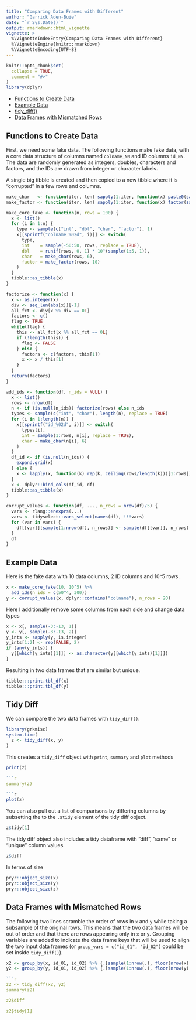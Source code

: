 ```yaml
---
title: "Comparing Data Frames with Different"
author: "Garrick Aden-Buie"
date: "`r Sys.Date()`"
output: rmarkdown::html_vignette
vignette: >
  %\VignetteIndexEntry{Comparing Data Frames with Different}
  %\VignetteEngine{knitr::rmarkdown}
  %\VignetteEncoding{UTF-8}
---
```


```r
knitr::opts_chunk$set(
  collapse = TRUE,
  comment = "#>"
)
library(dplyr)
```

- [Functions to Create Data](#functions-to-create-fake-data)
- [Example Data](#example-data)
- [tidy_diff()](#tidy-diff)
- [Data Frames with Mismatched Rows](#data-frames-with-mismatched-rows)

## Functions to Create Data
First, we need some fake data. The following functions make fake data, with
a core data structure of columns named `colname_NN` and ID columns `id_NN`.
The data are randomly generated as integers, doubles, characters and factors,
and the IDs are drawn from integer or character labels.

A single big tibble is created and then copied to a new tibble where it is
"corrupted" in a few rows and columns.

```r
make_char   <- function(iter, len) sapply(1:iter, function(x) paste0(sample(letters, len, replace = TRUE), collapse = ""))
make_factor <- function(iter, len) sapply(1:iter, function(x) factor(sample(letters[1:len], 1), levels = letters[1:len]))

make_core_fake <- function(n, rows = 100) {
  x <- list()
  for (i in 1:n) {
    type <- sample(c("int", "dbl", "char", "factor"), 1)
    x[[sprintf("colname_%02d", i)]] <- switch(
      type,
      int    = sample(-50:50, rows, replace = TRUE),
      dbl    = runif(rows, 0, 1) * 10^(sample(1:5, 1)),
      char   = make_char(rows, 6),
      factor = make_factor(rows, 10)
    )
  }
  tibble::as_tibble(x)
}

factorize <- function(x) {
  x <- as.integer(x)
  div <- seq_len(abs(x))[-1]
  all_fct <- div[x %% div == 0L]
  factors <- c()
  flag <- TRUE
  while(flag) {
    this <- all_fct[x %% all_fct == 0L]
    if (!length(this)) {
      flag <- FALSE
    } else {
      factors <- c(factors, this[1])
      x <- x / this[1]
    }
  }
  return(factors)
}

add_ids <- function(df, n_ids = NULL) {
  x <- list()
  rows <- nrow(df)
  n <- if (is.null(n_ids)) factorize(rows) else n_ids
  types <- sample(c("int", "char"), length(n), replace = TRUE)
  for (i in 1:length(n)) {
    x[[sprintf("id_%02d", i)]] <- switch(
      types[i],
      int = sample(1:rows, n[i], replace = TRUE),
      char = make_char(n[i], 6)
    )
  }
  df_id <- if (is.null(n_ids)) {
    expand.grid(x)
  } else {
    x <- lapply(x, function(k) rep(k, ceiling(rows/length(k)))[1:rows])
  }
  x <- dplyr::bind_cols(df_id, df)
  tibble::as_tibble(x)
}

corrupt_values <- function(df, ..., n_rows = nrow(df)/5) {
  vars <- rlang::enexprs(...)
  vars <- tidyselect::vars_select(names(df), !!!vars)
  for (var in vars) {
    df[[var]][sample(1:nrow(df), n_rows)] <- sample(df[[var]], n_rows)
  }
  df
}
```

## Example Data
Here is the fake data with 10 data columns, 2 ID columns and 10^5 rows.

```r
x <- make_core_fake(10, 10^5) %>%
  add_ids(n_ids = c(50^4, 300))
y <- corrupt_values(x, dplyr::contains("colname"), n_rows = 20)
```

Here I additionally remove some columns from each side and change data types

```r
x <- x[, sample(-3:-13, 1)]
y <- y[, sample(-3:-13, 2)]
y_ints <- sapply(y, is.integer)
y_ints[1:2] <- rep(FALSE, 2)
if (any(y_ints)) {
  y[[which(y_ints)[1]]] <- as.character(y[[which(y_ints)[1]]])
}
```

Resulting in two data frames that are similar but unique.

```r
tibble:::print.tbl_df(x)
tibble:::print.tbl_df(y)
```

## Tidy Diff
We can compare the two data frames with `tidy_diff()`.

```r
library(grkmisc)
system.time(
  z <- tidy_diff(x, y)
)
```

This creates a `tidy_diff` object with `print`, `summary` and `plot` methods

```r
print(z)

```r
summary(z)

```r
plot(z)
```

You can also pull out a list of comparisons by differing columns by
subsetting the to the `.$tidy` element of the tidy diff object.

```r
z$tidy[1]
```

The tidy diff object also includes a tidy dataframe with "diff", "same" or
"unique" column values.

```r
z$diff
```

In terms of size

```r
pryr::object_size(x)
pryr::object_size(y)
pryr::object_size(z)
```

## Data Frames with Mismatched Rows

The following two lines scramble the order of rows in `x` and `y` while
taking a subsample of the original rows. This means that the two data frames
will be out of order and that there are rows appearing only in `x` or `y`.
Grouping variables are added to indicate the data frame keys that will be
used to align the two input data frames (or
`group_vars = c("id_01", "id_02")` could be set inside `tidy_diff()`).

```r
x2 <- group_by(x, id_01, id_02) %>% {.[sample(1:nrow(.), floor(nrow(x) * 0.9952)), ]}
y2 <- group_by(y, id_01, id_02) %>% {.[sample(1:nrow(.), floor(nrow(y) * 0.9921)), ]}

```r
z2 <- tidy_diff(x2, y2)
summary(z2)

z2$diff

z2$tidy[1]
```

